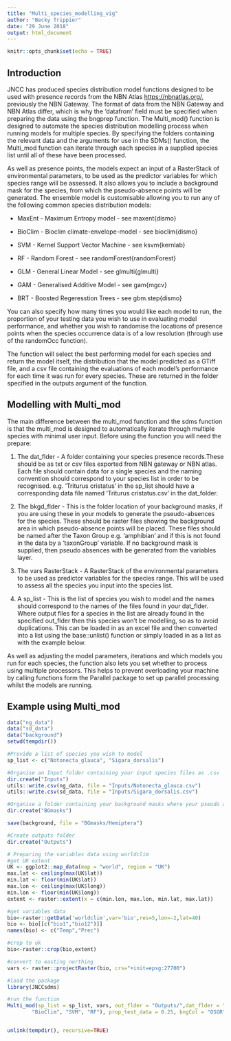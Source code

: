 ```yaml
---
title: "Multi_species_modelling_vig"
author: "Becky Trippier"
date: "29 June 2018"
output: html_document
---
```


```r
knitr::opts_chunk$set(echo = TRUE)
```

## Introduction

JNCC has produced species distribution model functions designed to be used with presence records from the NBN Atlas <https://nbnatlas.org/>, previously the NBN Gateway. The format of data from the NBN Gateway and NBN Atlas differ, which is why the 'datafrom' field must be specified when preparing the data using the bngprep function. The Multi_mod() function is designed to automate the species distribution modelling process when running models for multiple species. By specifying the folders containing the relevant data and the arguments for use in the SDMs() function, the Multi_mod function can iterate through each species in a supplied species list until all of these have been processed.

As well as presence points, the models expect an input of a RasterStack of environmental parameters, to be used as the predictor variables for which species range will be assessed. It also allows you to include a background mask for the species, from which the pseudo-absence points will be generated. The ensemble model is customisable allowing you to run any of the following common species distribution models: 

* MaxEnt - Maximum Entropy model - see maxent{dismo}

* BioClim - Bioclim climate-envelope-model - see bioclim{dismo}

* SVM - Kernel Support Vector Machine - see ksvm{kernlab}

* RF - Random Forest - see randomForest{randomForest}

* GLM - General Linear Model - see glmulti{glmulti}

* GAM - Generalised Additive Model - see gam{mgcv}

* BRT - Boosted Regeresstion Trees - see gbm.step{dismo}

You can also specify how many times you would like each model to run, the proportion of your testing data you wish to use in evaluating model performance, and whether you wish to  randomise the locations of presence points when the species occurrence data is of a low resolution (through use of the randomOcc function).


The function will select the best performing model for each species and return the model itself, the distribution that the model predicted as a GTiff file, and a csv file containing the evaluations of each model's performance for each time it was run for every species. These are returned in the folder specified in the outputs argument of the function.


## Modelling with Multi_mod

The main difference between the multi_mod function and the sdms function is that the multi_mod is designed to automatically iterate through multiple species with minimal user input. Before using the function you will need the prepare:

1. The dat_flder - A folder containing your species presence records.These should be as txt or csv files exported from NBN gateway or NBN atlas. Each file should contain data for a single species and the naming convention should correspond to your species list in order to be recognised. e.g. 'Triturus cristatus' in the sp_list should have a corresponding data file named 'Triturus cristatus.csv' in the dat_folder.

2. The bkgd_flder - This is the folder location of your background masks, if you are using these in your models to generate the pseudo-absences for the species. These should be raster files showing the background area in which pseudo-absence points will be placed. These files should be named after the Taxon Group e.g. 'amphibian' and if this is not found in the data by a 'taxonGroup' variable. If no background mask is supplied, then pseudo absences with be generated from the variables layer.

3. The vars RasterStack - A RasterStack of the environmental parameters to be used as predictor variables for the species range. This will be used to assess all the species you input into the species list. 

4. A sp_list - This is the list of species you wish to model and the names should correspond to the names of the files found in your dat_flder. Where output files for a species in the list are already found in the specified out_flder then this species won't be modelling, so as to avoid duplications. This can be loaded in as an excel file and then converted into a list using the base::unlist() function or simply loaded in as a list as with the example below.

As well as adjusting the model parameters, iterations and which models you run for each species, the function also lets you set whether to process using multiple processors. This helps to prevent overloading your machine by calling functions form the Parallel package to set up parallel processing whilst the models are running.

## Example using Multi_mod

```r

data("ng_data")
data("sd_data")
data("background")
setwd(tempdir())

#Provide a list of species you wish to model
sp_list <- c("Notonecta_glauca", "Sigara_dorsalis")

#Organise an Input folder containing your input species files as .csv
dir.create("Inputs")
utils::write.csv(ng_data, file = "Inputs/Notonecta_glauca.csv")
utils::write.csv(sd_data, file = "Inputs/Sigara_dorsalis.csv")

#Organise a folder containing your background masks where your pseudo absences will be generated from.
dir.create("BGmasks")

save(background, file = "BGmasks/Hemiptera")

#Create outputs folder
dir.create("Outputs")

# Preparing the variables data using worldclim
#get UK extent
UK <- ggplot2::map_data(map = "world", region = "UK")
max.lat <- ceiling(max(UK$lat))
min.lat <- floor(min(UK$lat))
max.lon <- ceiling(max(UK$long))
min.lon <- floor(min(UK$long))
extent <- raster::extent(x = c(min.lon, max.lon, min.lat, max.lat))

#get variables data
bio<-raster::getData('worldclim',var='bio',res=5,lon=-2,lat=40)
bio <- bio[[c("bio1","bio12")]]
names(bio) <- c("Temp","Prec")

#crop to uk
bio<-raster::crop(bio,extent)

#convert to easting northing
vars <- raster::projectRaster(bio, crs="+init=epsg:27700")

#load the package
library(JNCCsdms)

#run the function
Multi_mod(sp_list = sp_list, vars, out_flder = "Outputs/",dat_flder = "Inputs/", bkgd_flder = "BGmasks/", max_tries = 1, datafrom = "NBNatlas", covarRes = 100, models = c("MaxEnt",
        "BioClim", "SVM", "RF"), prop_test_data = 0.25, bngCol = "OSGR", mult_prssr = FALSE, rndm_occ = TRUE)


unlink(tempdir(), recursive=TRUE)


```


